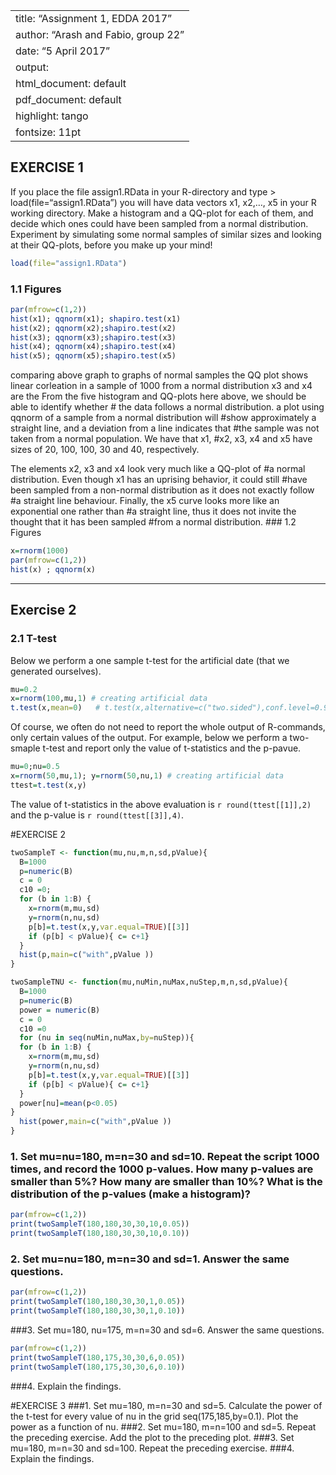 
---
title: "Assignment 1, EDDA 2017"
author: "Arash and Fabio, group 22"
date: "5 April 2017"
output:
  html_document: default
  pdf_document: default
highlight: tango
fontsize: 11pt
---

## EXERCISE 1
If you place the file assign1.RData in your R-directory and type
> load(file="assign1.RData")
you will have data vectors x1, x2,..., x5 in your R working directory. Make a histogram and a QQ-plot for each of them, and decide which ones could have been sampled from a normal distribution. Experiment by simulating some normal samples of similar sizes and looking at their QQ-plots, before you make up your mind!

```r
load(file="assign1.RData")

```
### 1.1 Figures
```r
par(mfrow=c(1,2))
hist(x1); qqnorm(x1); shapiro.test(x1)
hist(x2); qqnorm(x2);shapiro.test(x2)
hist(x3); qqnorm(x3);shapiro.test(x3)
hist(x4); qqnorm(x4);shapiro.test(x4)
hist(x5); qqnorm(x5);shapiro.test(x5)
```
comparing above graph to graphs of normal samples
the QQ plot shows linear corleation in a sample of 1000 from a normal distribution 
x3 and x4 are the 
From the five histogram and QQ-plots here above, we should be able to identify
whether # the data follows a normal distribution. a plot using qqnorm of a
sample from a normal distribution will #show approximately a straight line, and
a deviation from a line indicates that #the sample was not taken from a normal
population. We have that  x1, #x2, x3, x4 and x5 have sizes of 20, 100, 100, 30
and 40, respectively.

The elements x2, x3 and x4 look very much like a QQ-plot of #a normal
distribution. Even though x1 has an uprising behavior, it could still #have been
sampled from a non-normal distribution as it does not exactly follow #a straight
line behaviour. Finally, the x5 curve looks more like an exponential one rather
than #a straight line, thus it does not invite the thought that it has been
sampled #from a normal distribution. ### 1.2 Figures

```r
x=rnorm(1000)
par(mfrow=c(1,2))
hist(x) ; qqnorm(x)
```
***

## Exercise 2

### 2.1 T-test

Below we perform a one sample t-test for the artificial date 
(that we generated ourselves).

```r
mu=0.2
x=rnorm(100,mu,1) # creating artificial data
t.test(x,mean=0)   # t.test(x,alternative=c("two.sided"),conf.level=0.95,mu=10)
```

 
Of course, we often do not need to report the whole output of R-commands, only certain
values of the output. For example, below we perform a two-smaple t-test and report 
only the value of t-statistics and the p-pavue.

```r
mu=0;nu=0.5
x=rnorm(50,mu,1); y=rnorm(50,nu,1) # creating artificial data
ttest=t.test(x,y) 
```

The value of t-statistics in the above evaluation is  `r round(ttest[[1]],2)` and the p-value is `r round(ttest[[3]],4)`.
  




#EXERCISE 2

```r
twoSampleT <- function(mu,nu,m,n,sd,pValue){
  B=1000
  p=numeric(B)
  c = 0  
  c10 =0; 
  for (b in 1:B) {
    x=rnorm(m,mu,sd)
    y=rnorm(n,nu,sd)
    p[b]=t.test(x,y,var.equal=TRUE)[[3]]
    if (p[b] < pValue){ c= c+1}
  }
  hist(p,main=c("with",pValue ))
}
```

```r
twoSampleTNU <- function(mu,nuMin,nuMax,nuStep,m,n,sd,pValue){
  B=1000
  p=numeric(B)
  power = numeric(B)
  c = 0  
  c10 =0
  for (nu in seq(nuMin,nuMax,by=nuStep)){
  for (b in 1:B) {
    x=rnorm(m,mu,sd)
    y=rnorm(n,nu,sd)
    p[b]=t.test(x,y,var.equal=TRUE)[[3]]
    if (p[b] < pValue){ c= c+1}
  }
  power[nu]=mean(p<0.05)
}
  hist(power,main=c("with",pValue ))
}
```

### 1. Set mu=nu=180, m=n=30 and sd=10. Repeat the script 1000 times, and record the 1000 p-values. How many p-values are smaller than 5%? How many are smaller than 10%? What is the distribution of the p-values (make a histogram)?

```r
par(mfrow=c(1,2))
print(twoSampleT(180,180,30,30,10,0.05))
print(twoSampleT(180,180,30,30,10,0.10))

```
### 2. Set mu=nu=180, m=n=30 and sd=1. Answer the same questions.
```r
par(mfrow=c(1,2))
print(twoSampleT(180,180,30,30,1,0.05))
print(twoSampleT(180,180,30,30,1,0.10))
```

###3. Set mu=180, nu=175, m=n=30 and sd=6. Answer the same questions.
```r
par(mfrow=c(1,2))
print(twoSampleT(180,175,30,30,6,0.05))
print(twoSampleT(180,175,30,30,6,0.10))
```
###4. Explain the findings.


#EXERCISE 3
###1. Set mu=180, m=n=30 and sd=5. Calculate the power of the t-test for every value of nu in the grid seq(175,185,by=0.1). Plot the power as a function of nu.
###2. Set mu=180, m=n=100 and sd=5. Repeat the preceding exercise. Add the plot to the preceding plot.
###3. Set mu=180, m=n=30 and sd=100. Repeat the preceding exercise.
###4. Explain the findings.
